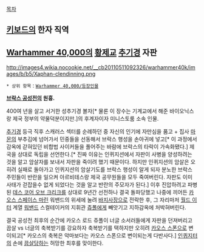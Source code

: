 [[목차]]

== [[키보드]]의 한자 직역 ==

== [[Warhammer 40,000]]의 [[황제교]] [[추기경]] 자판 ==
http://images4.wikia.nocookie.net/__cb20110511092326/warhammer40k/images/b/b5/Xaphan-clendinning.png
{{{+1 '''Cardinal Xaphan'''}}}

 * 상위 항목：[[Warhammer 40,000/등장인물]]

'''[[브락스 공성전]]의 원흉.'''

400여 년을 살고 서거한 성추기경 볼자[* 물론 이 장수는 기계교에서 해준 바이오닉스랑 제국 정부의 약물덕분이지만.]의 후계자이자 미니스토룸 소속 인물.

[[추기경]] 등극 직후 스캐러스 섹터를 순례하던 중 자신의 인기에 자만심을 품고 + 집사 [[마몬]]의 부추김에 넘어가서 민중들을 선동해서 브락스 행성을 손아귀에 넣고[* 이 과정에서 감옥에 갇혀있던 비합법 사이커들을 풀어주는 바람에 브락스의 타락이 가속화됐다.] 제국을 상대로 독립을 선언한다.[* 진짜 이유는 인퀴지션에서 자판이 사병을 양성하려는 것을 알고 암살자를 보내서 자판을 죽이려 했기 때문이다. 하지만 인퀴지션의 암살은 오히려 실패로 돌아가고 인퀴지션의 암살기도를 브락스 행성이 알게 되자 분노한 브락스 주민들이 반란을 일으켜 아르비테스랑 제국 공무원들을 모두 죽여버린다. 자판도 이미 사태가 걷잡을수 없게 되었다는 것을 알고 반란의 주모자가 된다.] 이후 진압하려고 파병된 [[데스 코어 오브 크리크]]를 상대로 9년간 선전하나 결국 돌파당했고 나중에 끼어든 [[카오스 스페이스 마린]] 워밴드의 위세에 눌려 [[바지사장]]으로 전락한 후, 그 자리마저 [[월드 이터]] 계열 [[워밴드]] 스컬테이커의 지휘관 [[쥬폴]]에게 빼앗기고 지하감옥에 처박혀버린다. 

결국 공성전 최후의 순간에 카오스 로드 쥬폴이 너글 소서러들에게 자판을 던져버리고  끔살 vs 너글의 축복받기를 강요하자 축복받기를 택하지만 오히려 [[카오스 스폰]]으로 변이되고[* 카오스의 축복은 악마보다는 카오스 스폰으로 변이되는게 다반사다.] [[인퀴지터]]의 손에 [[끔살]]당하는 허망한 최후를 맞이한다.
